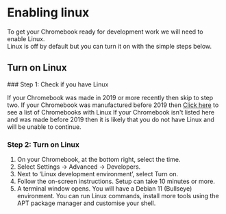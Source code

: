
# Enabling linux

To get your Chromebook ready for development work we will need to enable Linux.  
Linux is off by default but you can turn it on with the simple steps below.  

## Turn on Linux

<Steps>
  ### Step 1: Check if you have Linux

  If your Chromebook was made in 2019 or more recently then skip to step two.
  If your Chromebook was manufactured before 2019 then [Click here](https://sites.google.com/a/chromium.org/dev/chromium-os/chrome-os-systems-supporting-linux) to see a list of Chromebooks with Linux
  <Callout type="warning" emoji="⚠️">
    If your Chromebook isn't listed here and was made before 2019 then it is likely that you do not have Linux and will be unable to continue.
  </Callout> 

  ### Step 2: Turn on Linux

  1. On your Chromebook, at the bottom right, select the time.
  2. Select Settings -> Advanced -> Developers.
  3. Next to ‘Linux development environment’, select Turn on.
  4. Follow the on-screen instructions. Setup can take 10 minutes or more.
  5. A terminal window opens. You will have a Debian 11 (Bullseye) environment. You can run Linux commands, install more tools using the APT package manager and customise your shell.
</Steps>

<Cards num="1">
  <Card
    title="Complete the install with our Ubuntu Guide"
    arrow="true"
    href="../ubuntu/"
  />
</Cards>
